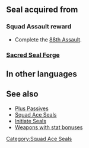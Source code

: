 {{Passive
|name=Squad Ace CJ
|type=S
|exclusive=0
|canUseWeapon={{WeaponList|All}}
|canUseMove={{MoveList|All}}
|1name=Squad Ace CJ 1
|alt1name=Squad Ace BZ 1
|1tagid=SID_第88迷宮の覇者1
|1effect=Grants Atk/Spd/Res+1.
|statModifiers1=0,1,1,0,1
|1cost=120
|1required=-
|1next=-
|2name=Squad Ace CJ 2
|alt2name=Squad Ace BZ 2
|2tagid=SID_第88迷宮の覇者2
|2effect=Grants Atk/Spd/Res+2.
|statModifiers2=0,2,2,0,2
|2cost=180
|2next=-
|3name=Squad Ace CJ 3
|alt3name=Squad Ace BZ 3
|3tagid=SID_第88迷宮の覇者3
|3effect=Grants Atk/Spd/Res+3.
|statModifiers3=0,3,3,0,3
|3cost=240
}}
==Seal acquired from==
===Squad Assault reward===
* Complete the [[88th Assault]].
===[[Sacred Seal Forge]]===
{{SealCosts
|seals=Squad Ace CJ 1;Squad Ace CJ 2;Squad Ace CJ 3
|badgeColor=Verdant
|costs1=-
|costs2=60;200;50
|costs3=400;1000;100
}}
==In other languages==
{{OtherLanguages
|japanese=
|german=
|spanishEU=
|spanishLA=
|french=
|italian=
|chineseTW=
|portuguese=
}}
==See also==
* [[Plus Passives]]
* [[Squad Ace Seals]]
* [[Initiate Seals]]
* [[:Category:Weapons with stat bonuses|Weapons with stat bonuses]]
{{Seals Navbox}}
[[Category:Squad Ace Seals]]